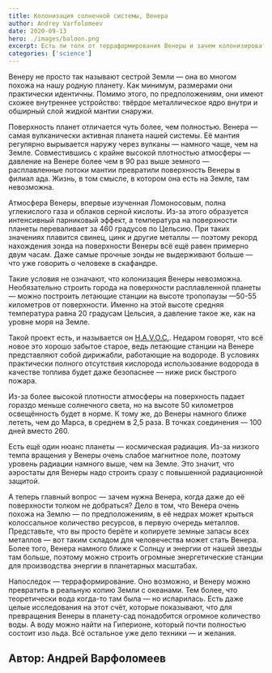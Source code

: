 ```yaml
---
title: Колонизация солнечной системы, Венера
author: Andrey Varfolomeev
date: 2020-09-13
hero: ./images/baloon.png
excerpt: Есть ли толк от терраформирования Венеры и зачем колонизировать одну из самых "недружелюбных" планет в нашей системе
categories: ['science']
---
```



Венеру не просто так называют сестрой Земли — она во многом похожа на нашу родную планету. Как минимум, размерами они практически идентичны. Помимо этого, по предположениям, они имеют схожее внутреннее устройство: твёрдое металлическое ядро внутри и обширный слой жидкой мантии снаружи.

Поверхность планет отличается чуть более, чем полностью. Венера — самая вулканически активная планета нашей системы. Её мантия регулярно вырывается наружу через вулканы — намного чаще, чем на Земле. Совместившись с крайне высокой плотностью атмосферы — давление на Венере более чем в 90 раз выше земного — расплавленные потоки мантии превратили поверхность Венеры в филиал ада. Жизнь, в том смысле, в котором она есть на Земле, там невозможна. 

Атмосфера Венеры, впервые изученная Ломоносовым, полна углекислого газа и облаков серной кислоты. Из-за этого образуется интенсивный парниковый эффект, а температура на поверхности планеты переваливает за 460 градусов по Цельсию. При таких значениях плавится свинец, цинк и другие металлы — поэтому рекорд нахождения зонда на поверхности Венеры всё ещё равен примерно двум часам. Даже самые прочные зонды не выдерживают больше — что уже говорить о человеке в скафандре.

Такие условия не означают, что колонизация Венеры невозможна. Необязательно строить города на поверхности расплавленной планеты — можно построить летающие станции на высоте тропопаузы —50-55 километров от поверхности. Именно на этой высоте средняя температура равна 20 градусам Цельсия, а давление такое же, как на уровне моря на Земле.

Такой проект есть, и называется он [H.A.V.O.C.](https://sacd.larc.nasa.gov/smab/havoc/). Недаром говорят, что всё новое это хорошо забытое старое, ведь летающие станции на Венере представляют собой дирижабли, работающие на водороде. В условиях практически полного отсутствия кислорода использование водорода в качестве топлива будет даже безопаснее — ниже риск быстрого пожара. 

Из-за более высокой плотности атмосферы на поверхность падает гораздо меньше солнечного света, но на высоте 50 километров освещённость будет в норме. К тому же, до Венеры намного ближе лететь, чем до Марса, в среднем в 2,5 раза. В точках соединения — 100 дней вместо 260.

Есть ещё один нюанс планеты — космическая радиация. Из-за низкого темпа вращения у Венеры очень слабое магнитное поле, поэтому уровень радиации намного выше, чем на Земле. Это значит, что аэростаты для Венеры надо строить сразу с повышенной радиационной защитой.

А теперь главный вопрос — зачем нужна Венера, когда даже до её поверхности толком не добраться? Дело в том, что Венера очень похожа на Землю — по предположениям, в её недрах может крыться колоссальное количество ресурсов, в первую очередь металлов. Представьте, что вы просто берёте и копируете земные запасы всех металлов — вот таким складом для человечества может стать Венера. Более того, Венера намного ближе к Солнцу и энергии от нашей звезды там больше, поэтому можно строить огромные энергетические станции для производства энергии в планетарных масштабах.

Напоследок — терраформирование. Оно возможно, и Венеру можно превратить в реальную копию Земли с океанами. Тем более, что теоретически вода когда-то там была — но испарилась. Есть даже целые исследования на этот счёт, которые показывают, что для превращения Венеры в планету-сад понадобится огромное количество воды. А воду можно найти на Гиперионе, который почти полностью состоит изо льда. 
Всё остальное уже дело техники — и желания.


## Автор: Андрей Варфоломеев